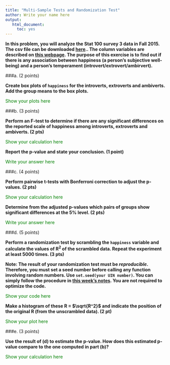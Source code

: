 ```yaml
---
title: "Multi-Sample Tests and Randomization Test"
author: Write your name here
output: 
   html_document:
     toc: yes
---
```


**In this problem, you will analyze the Stat 100 survey 3 data in Fall 2015. The csv file can be downloaded <a href="https://ytliu0.github.io/Stat390EF-R-Independent-Study-archive/RMarkdownExercises/Stat100_2015fall_survey03.csv" target="_blank">here</a>.. The column variables are described on <a href="https://ytliu0.github.io/Stat390EF-R-Independent-Study-archive/RMarkdownExercises/Stat100_2015fall_survey03.html" target="_blank">this webpage</a>. The purpose of this exercise is to find out if there is any association between happiness (a person's subjective well-being) and a person's temperament (introvert/extrovert/ambirvert).** 

###a. (2 points)

**Create box plots of `happiness` for the introverts, extroverts and ambiverts. Add the group means to the box plots.**

<span style="color:green;">Show your plots here</span>

###b. (3 points)

**Perform an F-test to determine if there are any significant differences on the reported scale of happiness among introverts, extroverts and ambiverts. (2 pts)** 

<span style="color:green;">Show your calculation here</span>

**Report the p-value and state your conclusion. (1 point)**

<span style="color:green;">Write your answer here</span>

###c. (4 points)

**Perform pairwise t-tests with Bonferroni correction to adjust the p-values. (2 pts)** 

<span style="color:green;">Show your calculation here</span>

**Determine from the adjusted p-values which pairs of groups show significant differences at the 5% level. (2 pts)**

<span style="color:green;">Write your answer here</span>

###d. (5 points) 

**Perform a randomization test by scrambling the `happiness` variable and calculate the values of R<sup>2</sup> of the scrambled data. Repeat the experiment at least 5000 times. (3 pts)**

**Note: The result of your randomization test must be *reproducible*. Therefore, you must set a seed number before calling any function involving random numbers. Use `set.seed(your UIN number)`. You can simply follow the procedure in <a href="https://ytliu0.github.io/Stat390EF-R-Independent-Study-archive/Week11/ANOVA.html" target="_blank">this week's notes</a>. You are not required to optimize the code.**

<span style="color:green;">Show your code here</span>

**Make a histogram of these R = $\sqrt{R^2}$ and indicate the position of the original R (from the unscrambled data). (2 pt)**

<span style="color:green;">Show your plot here</span>


###e. (3 points) 

**Use the result of (d) to estimate the p-value. How does this estimated p-value compare to the one computed in part (b)?**

<span style="color:green;">Show your calculation here</span>
